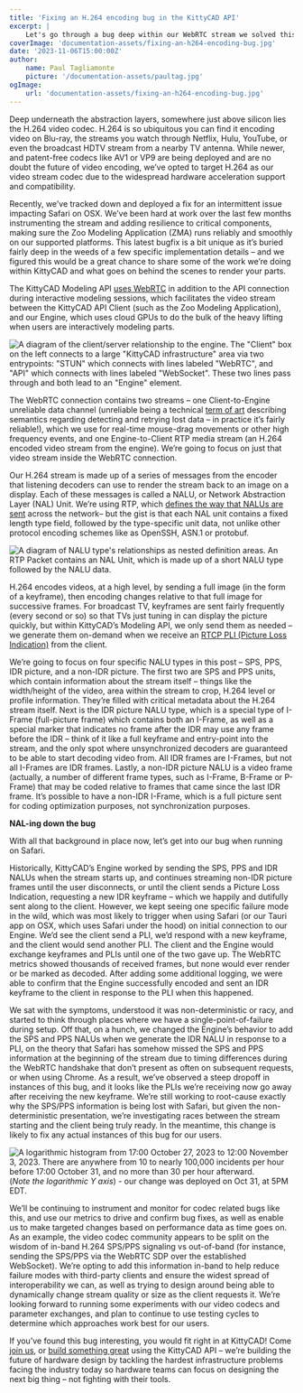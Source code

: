 ```yaml
---
title: 'Fixing an H.264 encoding bug in the KittyCAD API'
excerpt: |
    Let's go through a bug deep within our WebRTC stream we solved this week!
coverImage: 'documentation-assets/fixing-an-h264-encoding-bug.jpg'
date: '2023-11-06T15:00:00Z'
author:
    name: Paul Tagliamonte
    picture: '/documentation-assets/paultag.jpg'
ogImage:
    url: 'documentation-assets/fixing-an-h264-encoding-bug.jpg'
---
```


Deep underneath the abstraction layers, somewhere just above silicon lies the
H.264 video codec. H.264 is so ubiquitous you can find it encoding video on
Blu-ray, the streams you watch through Netflix, Hulu, YouTube, or even the
broadcast HDTV stream from a nearby TV antenna. While newer, and patent-free
codecs like AV1 or VP9 are being deployed and are no doubt the future of video
encoding, we’ve opted to target H.264 as our video stream codec due to the
widespread hardware acceleration support and compatibility.

Recently, we’ve tracked down and deployed a fix for an intermittent issue
impacting Safari on OSX. We’ve been hard at work over the last few months
instrumenting the stream and adding resilience to critical components, making
sure the Zoo Modeling Application (ZMA) runs reliably and smoothly on our
supported platforms. This latest bugfix is a bit unique as it’s buried fairly
deep in the weeds of a few specific implementation details – and we figured
this would be a great chance to share some of the work we’re doing within
KittyCAD and what goes on behind the scenes to render your parts.

The KittyCAD Modeling API [uses WebRTC](https://kittycad.io/blog/cad-webrtc) in
addition to the API connection during interactive modeling sessions, which
facilitates the video stream between the KittyCAD API Client (such as the
Zoo Modeling Application), and our Engine, which uses cloud GPUs to do the
bulk of the heavy lifting when users are interactively modeling parts.

![A diagram of the client/server relationship to the engine. The "Client" box on the left connects to a large "KittyCAD infrastructure" area via two entrypoints: "STUN" which connects with lines labeled "WebRTC", and "API" which connects with lines labeled "WebSocket". These two lines pass through and both lead to an "Engine" element.](/documentation-assets/h264/client-engine.png)

The WebRTC connection contains two streams – one Client-to-Engine unreliable
data channel (unreliable being a technical
[term of art](https://datatracker.ietf.org/doc/html/rfc8831#section-3.1)
describing semantics regarding detecting and retrying lost data – in practice
it’s fairly reliable!), which we use for real-time mouse-drag movements or
other high frequency events, and one Engine-to-Client RTP media stream (an
H.264 encoded video stream from the engine). We’re going to focus on just that
video stream inside the WebRTC connection.

Our H.264 stream is made up of a series of messages from the encoder that
listening decoders can use to render the stream back to an image on a display.
Each of these messages is called a NALU, or Network Abstraction Layer (NAL)
Unit. We’re using RTP, which 
[defines the way that NALUs are sent](https://datatracker.ietf.org/doc/html/rfc6184)
across the
network– but the gist is that each NAL unit contains a fixed length type field,
followed by the type-specific unit data, not unlike other protocol encoding
schemes like as OpenSSH, ASN.1 or protobuf.

![A diagram of NALU type's relationships as nested definition areas. An RTP Packet contains an NAL Unit, which is made up of a short NALU type followed by the NALU data.](/documentation-assets/h264/nalu.png)

H.264 encodes videos, at a high level, by sending a full image (in the form of
a keyframe), then encoding changes relative to that full image for successive
frames. For broadcast TV, keyframes are sent fairly frequently (every second or
so) so that TVs just tuning in can display the picture quickly, but within
KittyCAD’s Modeling API, we only send them as needed – we generate them
on-demand when we receive an 
[RTCP PLI (Picture Loss Indication)](https://datatracker.ietf.org/doc/html/rfc4585#section-6.3.1)
from the
client.

We’re going to focus on four specific NALU types in this post – SPS, PPS, IDR
picture, and a non-IDR picture. The first two are SPS and PPS units, which
contain information about the stream itself – things like the width/height of
the video, area within the stream to crop, H.264 level or profile information.
They’re filled with critical metadata about the H.264 stream itself. Next is
the IDR picture NALU type, which is a special type of I-Frame (full-picture
frame) which contains both an I-Frame, as well as a special marker that
indicates no frame after the IDR may use any frame before the IDR – think of it
like a full keyframe and entry-point into the stream, and the only spot where
unsynchronized decoders are guaranteed to be able to start decoding video from.
All IDR frames are I-Frames, but not all I-Frames are IDR frames. Lastly, a
non-IDR picture NALU is a video frame (actually, a number of different frame
types, such as I-Frame, B-Frame or P-Frame) that may be coded relative to
frames that came since the last IDR frame. It’s possible to have a non-IDR
I-Frame, which is a full picture sent for coding optimization purposes, not
synchronization purposes.

**NAL-ing down the bug**

With all that background in place now, let’s get into our bug when running on Safari.

Historically, KittyCAD’s Engine worked by sending the SPS, PPS and IDR NALUs
when the stream starts up, and continues streaming non-IDR picture frames until
the user disconnects, or until the client sends a Picture Loss Indication,
requesting a new IDR keyframe – which we happily and dutifully sent along to
the client. However, we kept seeing one specific failure mode in the wild,
which was most likely to trigger when using Safari (or our Tauri app on OSX,
which uses Safari under the hood) on initial connection to our Engine. We’d see
the client send a PLI, we’d respond with a new keyframe, and the client would
send another PLI. The client and the Engine would exchange keyframes and PLIs
until one of the two gave up. The WebRTC metrics showed thousands of received
frames, but none would ever render or be marked as decoded. After adding some
additional logging, we were able to confirm that the Engine successfully
encoded and sent an IDR keyframe to the client in response to the PLI when this
happened.

We sat with the symptoms, understood it was non-deterministic or racy, and
started to think through places where we have a single-point-of-failure during
setup. Off that, on a hunch, we changed the Engine’s behavior to add the SPS
and PPS NALUs when we generate the IDR NALU in response to a PLI, on the theory
that Safari has somehow missed the SPS and PPS information at the beginning of
the stream due to timing differences during the WebRTC handshake that don’t
present as often on subsequent requests, or when using Chrome. As a result,
we’ve observed a steep dropoff in instances of this bug, and it looks like the
PLIs we’re receiving now go away after receiving the new keyframe. We’re still
working to root-cause exactly why the SPS/PPS information is being lost with
Safari, but given the non-deterministic presentation, we’re investigating races
between the stream starting and the client being truly ready. In the meantime,
this change is likely to fix any actual instances of this bug for our users.


![A logarithmic histogram from 17:00 October 27, 2023 to 12:00 November 3, 2023. There are anywhere from 10 to nearly 100,000 incidents per hour before 17:00 October 31, and no more than 30 per hour afterward.](/documentation-assets/h264/pli-count.png)
(*Note the logarithmic Y axis*) - our change was deployed on Oct 31, at 5PM EDT.

We’ll be continuing to instrument and monitor for codec related bugs like this,
and use our metrics to drive and confirm bug fixes, as well as enable us to
make targeted changes based on performance data as time goes on. As an example,
the video codec community appears to be split on the wisdom of in-band H.264
SPS/PPS signaling vs out-of-band (for instance, sending the SPS/PPS via the
WebRTC SDP over the established WebSocket). We’re opting to add this
information in-band to help reduce failure modes with third-party clients and
ensure the widest spread of interoperability we can, as well as trying to
design around being able to dynamically change stream quality or size as the
client requests it. We’re looking forward to running some experiments with our
video codecs and parameter exchanges, and plan to continue to use testing
cycles to determine which approaches work best for our users.

If you’ve found this bug interesting, you would fit right in at KittyCAD! Come
[join us](https://kittycad.io/careers), or
[build something great](https://kittycad.io/build-with-us) using the
KittyCAD API – we’re building the future of hardware design by tackling the
hardest infrastructure problems facing the industry today so hardware teams can
focus on designing the next big thing – not fighting with their tools.
